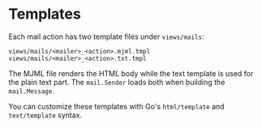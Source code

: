 # Templates

Each mail action has two template files under `views/mails`:

```
views/mails/<mailer>_<action>.mjml.tmpl
views/mails/<mailer>_<action>.txt.tmpl
```

The MJML file renders the HTML body while the text template is used for the plain text part. The `mail.Sender` loads both when building the `mail.Message`.

You can customize these templates with Go's `html/template` and `text/template` syntax.
